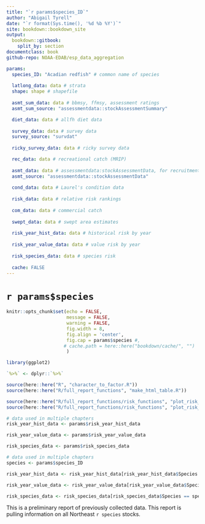 ```yaml
--- 
title: "`r params$species_ID`"
author: "Abigail Tyrell"
date: "`r format(Sys.time(), '%d %b %Y')`"
site: bookdown::bookdown_site
output: 
  bookdown::gitbook:
    split_by: section
documentclass: book
github-repo: NOAA-EDAB/esp_data_aggregation

params: 
  species_ID: "Acadian redfish" # common name of species
  
  latlong_data: data # strata
  shape: shape # shapefile
  
  asmt_sum_data: data # bbmsy, ffmsy, assessment ratings
  asmt_sum_source: "assessmentdata::stockAssessmentSummary"

  diet_data: data # allfh diet data
  
  survey_data: data # survey data
  survey_source: "survdat"
  
  ricky_survey_data: data # ricky survey data

  rec_data: data # recreational catch (MRIP)
  
  asmt_data: data # assessmentdata:stockAssessmentData, for recruitment and catch
  asmt_source: "assessmentdata::stockAssessmentData"
  
  cond_data: data # Laurel's condition data
  
  risk_data: data # relative risk rankings
  
  com_data: data # commercial catch
  
  swept_data: data # swept area estimates
  
  risk_year_hist_data: data # historical risk by year
  
  risk_year_value_data: data # value risk by year
  
  risk_species_data: data # species risk
  
  cache: FALSE
---
```


# `r params$species` {-}

```r
knitr::opts_chunk$set(echo = FALSE,
                      message = FALSE, 
                      warning = FALSE, 
                      fig.width = 8, 
                      fig.align = 'center',
                      fig.cap = params$species #,
                     # cache.path = here::here("bookdown/cache/", "")
                      )
```

```r
library(ggplot2)

`%>%` <- dplyr::`%>%`
```

```r
source(here::here("R", "character_to_factor.R"))
source(here::here("R/full_report_functions", "make_html_table.R"))

source(here::here("R/full_report_functions/risk_functions", "plot_risk_by_year.R"))
source(here::here("R/full_report_functions/risk_functions", "plot_risk_within_species.R"))
```

```r
# data used in multiple chapters
risk_year_hist_data <- params$risk_year_hist_data

risk_year_value_data <- params$risk_year_value_data

risk_species_data <- params$risk_species_data
```

```r
# data used in multiple chapters
species <- params$species_ID

risk_year_hist_data <- risk_year_hist_data[risk_year_hist_data$Species == species, ]

risk_year_value_data <- risk_year_value_data[risk_year_value_data$Species == species, ]

risk_species_data <- risk_species_data[risk_species_data$Species == species, ]
```

This is a preliminary report of previously collected data. This report is pulling information on all Northeast `r species` stocks.
